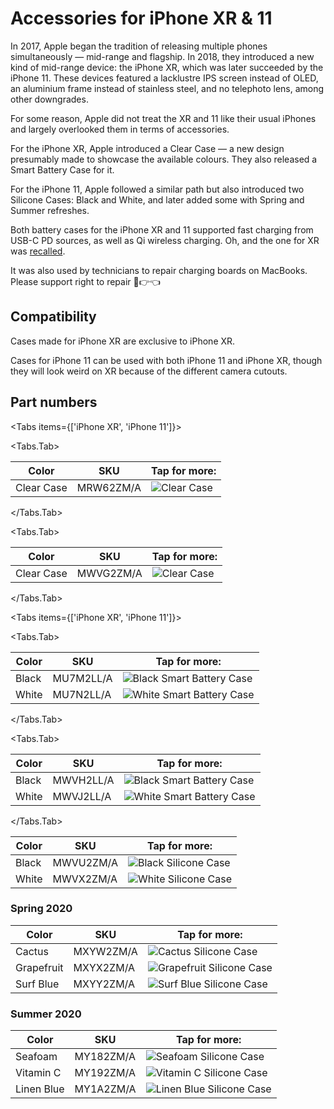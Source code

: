 
# Accessories for iPhone XR & 11

In 2017, Apple began the tradition of releasing multiple phones simultaneously — mid-range and flagship. In 2018, they introduced a new kind of mid-range device: the iPhone XR, which was later succeeded by the iPhone 11. These devices featured a lacklustre IPS screen instead of OLED, an aluminium frame instead of stainless steel, and no telephoto lens, among other downgrades.

For some reason, Apple did not treat the XR and 11 like their usual iPhones and largely overlooked them in terms of accessories.

For the iPhone XR, Apple introduced a Clear Case — a new design presumably made to showcase the available colours. They also released a Smart Battery Case for it.

For the iPhone 11, Apple followed a similar path but also introduced two Silicone Cases: Black and White, and later added some with Spring and Summer refreshes.

Both battery cases for the iPhone XR and 11 supported fast charging from USB-C PD sources, as well as Qi wireless charging. Oh, and the one for XR was [recalled](ttps://9to5mac.com/2020/01/13/get-iphone-smart-battery-case-replaced-free/).

It was also used by technicians to repair charging boards on MacBooks. Please support right to repair 🥺👉👈

## Compatibility

Cases made for iPhone XR are exclusive to iPhone XR.

Cases for iPhone 11 can be used with both iPhone 11 and iPhone XR, though they will look weird on XR because of the different camera cutouts.

## Part numbers

<Tabs
  items={['iPhone XR', 'iPhone 11']}>

<Tabs.Tab>

| Color | SKU | Tap for more: |
| --- | --- | --- |
| Clear Case | MRW62<wbr/>ZM/A | <Link href="/pre-magsafe-iphone/iphone_xr/MRW62"><img src="https://cloudfront.everycase.org/everypreview/MRW62_AV4.webp" alt="Clear Case "/></Link> |

</Tabs.Tab>

<Tabs.Tab>

| Color | SKU | Tap for more: |
| --- | --- | --- |
| Clear Case | MWVG2<wbr/>ZM/A | <Link href="/pre-magsafe-iphone/iphone_xr/MWVG2"><img src="https://cloudfront.everycase.org/everypreview/MWVG2_AV4.webp" alt="Clear Case "/></Link> |

</Tabs.Tab>
</Tabs>

<Tabs
  items={['iPhone XR', 'iPhone 11']}>

<Tabs.Tab>

| Color | SKU | Tap for more: |
| --- | --- | --- |
| Black | MU7M2<wbr/>LL/A | <Link href="/pre-magsafe-iphone/iphone_xr/MU7M2"><img src="https://cloudfront.everycase.org/everypreview/MU7M2.webp" alt="Black Smart Battery Case"/></Link> |
| White | MU7N2<wbr/>LL/A | <Link href="/pre-magsafe-iphone/iphone_xr/MU7N2"><img src="https://cloudfront.everycase.org/everypreview/MU7N2.webp" alt="White Smart Battery Case"/></Link> |

</Tabs.Tab>

<Tabs.Tab>

| Color | SKU | Tap for more: |
| --- | --- | --- |
| Black | MWVH2<wbr/>LL/A | <Link href="/pre-magsafe-iphone/iphone_xr/MWVH2"><img src="https://cloudfront.everycase.org/everypreview/MWVH2.webp" alt="Black Smart Battery Case"/></Link> |
| White | MWVJ2<wbr/>LL/A | <Link href="/pre-magsafe-iphone/iphone_xr/MWVJ2"><img src="https://cloudfront.everycase.org/everypreview/MWVJ2.webp" alt="White Smart Battery Case"/></Link> |

</Tabs.Tab>
</Tabs>

| Color | SKU | Tap for more: |
| --- | --- | --- |
| Black | MWVU2<wbr/>ZM/A | <Link href="/pre-magsafe-iphone/iphone_xr/MWVU2"><img src="https://cloudfront.everycase.org/everypreview/MWVU2.webp" alt="Black Silicone Case"/></Link> |
| White | MWVX2<wbr/>ZM/A | <Link href="/pre-magsafe-iphone/iphone_xr/MWVX2"><img src="https://cloudfront.everycase.org/everypreview/MWVX2.webp" alt="White Silicone Case"/></Link> |

### Spring 2020

| Color | SKU | Tap for more: |
| --- | --- | --- |
| Cactus | MXYW2<wbr/>ZM/A | <Link href="/pre-magsafe-iphone/iphone_xr/MXYW2"><img src="https://cloudfront.everycase.org/everypreview/MXYW2.webp" alt="Cactus Silicone Case"/></Link> |
| Grapefruit | MXYX2<wbr/>ZM/A | <Link href="/pre-magsafe-iphone/iphone_xr/MXYX2"><img src="https://cloudfront.everycase.org/everypreview/MXYX2.webp" alt="Grapefruit Silicone Case"/></Link> |
| Surf Blue | MXYY2<wbr/>ZM/A | <Link href="/pre-magsafe-iphone/iphone_xr/MXYY2"><img src="https://cloudfront.everycase.org/everypreview/MXYY2.webp" alt="Surf Blue Silicone Case"/></Link> |

### Summer 2020

| Color | SKU | Tap for more: |
| --- | --- | --- |
| Seafoam | MY182<wbr/>ZM/A | <Link href="/pre-magsafe-iphone/iphone_xr/MY182"><img src="https://cloudfront.everycase.org/everypreview/MY182.webp" alt="Seafoam Silicone Case"/></Link> |
| Vitamin C | MY192<wbr/>ZM/A | <Link href="/pre-magsafe-iphone/iphone_xr/MY192"><img src="https://cloudfront.everycase.org/everypreview/MY192.webp" alt="Vitamin C Silicone Case"/></Link> |
| Linen Blue | MY1A2<wbr/>ZM/A | <Link href="/pre-magsafe-iphone/iphone_xr/MY1A2"><img src="https://cloudfront.everycase.org/everypreview/MY1A2.webp" alt="Linen Blue Silicone Case"/></Link> |
